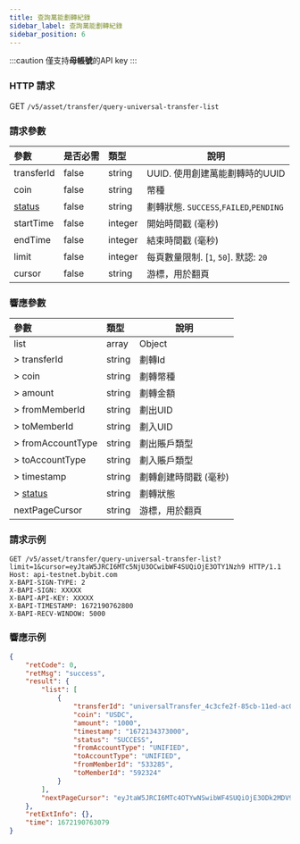 ```yaml
---
title: 查詢萬能劃轉紀錄
sidebar_label: 查詢萬能劃轉紀錄
sidebar_position: 6
---
```


:::caution
僅支持**母帳號**的API key
:::

### HTTP 請求
GET `/v5/asset/transfer/query-universal-transfer-list`

### 請求參數
| 參數 | 是否必需 | 類型 | 說明|
|:----- |:-------|:-----|------ |
|transferId |false |string |UUID. 使用創建萬能劃轉時的UUID |
|coin |false |string |幣種 |
|[status](../enum#transferstatus) |false |string |劃轉狀態. `SUCCESS`,`FAILED`,`PENDING` |
|startTime |false |integer |開始時間戳 (毫秒) |
|endTime |false |integer |結束時間戳 (毫秒) |
|limit |false |integer |每頁數量限制. [`1`, `50`]. 默認: `20`|
|cursor |false |string |游標，用於翻頁|

### 響應參數
| 參數 | 類型 | 說明|
|:----- |:-----|----- |
|list |array|Object |
|> transferId |string |劃轉Id |
|> coin |string |劃轉幣種 |
|> amount |string |劃轉金額 |
|> fromMemberId |string |劃出UID |
|> toMemberId |string |劃入UID |
|> fromAccountType |string |劃出賬戶類型 |
|> toAccountType |string |劃入賬戶類型 |
|> timestamp |string |劃轉創建時間戳 (毫秒) |
|> [status](../enum#transferstatus) |string |劃轉狀態 |
|nextPageCursor |string|游標，用於翻頁 |

### 請求示例

```http
GET /v5/asset/transfer/query-universal-transfer-list?limit=1&cursor=eyJtaW5JRCI6MTc5NjU3OCwibWF4SUQiOjE3OTY1Nzh9 HTTP/1.1
Host: api-testnet.bybit.com
X-BAPI-SIGN-TYPE: 2
X-BAPI-SIGN: XXXXX
X-BAPI-API-KEY: XXXXX
X-BAPI-TIMESTAMP: 1672190762800
X-BAPI-RECV-WINDOW: 5000
```

### 響應示例

```json
{
    "retCode": 0,
    "retMsg": "success",
    "result": {
        "list": [
            {
                "transferId": "universalTransfer_4c3cfe2f-85cb-11ed-ac09-9e37823c81cd_533285",
                "coin": "USDC",
                "amount": "1000",
                "timestamp": "1672134373000",
                "status": "SUCCESS",
                "fromAccountType": "UNIFIED",
                "toAccountType": "UNIFIED",
                "fromMemberId": "533285",
                "toMemberId": "592324"
            }
        ],
        "nextPageCursor": "eyJtaW5JRCI6MTc4OTYwNSwibWF4SUQiOjE3ODk2MDV9"
    },
    "retExtInfo": {},
    "time": 1672190763079
}
```